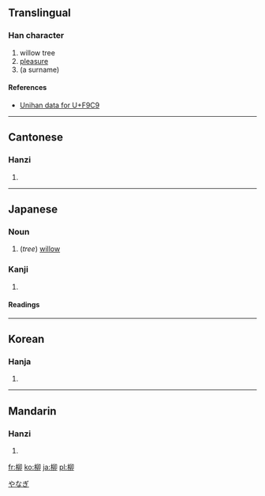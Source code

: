 ==Translingual==
===Han character===
{{Han char|rn=75|rad=木|as=05|sn=9|four=4792<sub>0</sub>|canj=木竹竹中 (DHHL)}}
# willow tree
# [[pleasure]]
# (a surname)
====References====
{{Han ref|kx=0521.020|dkj=14662|dj=0909.010|hdz=21187.020|uh=67F3|ud=26611|bh=AC68|bd=44136}}
* [http://www.unicode.org/cgi-bin/GetUnihanData.pl?codepoint=F9C9 Unihan data for U+F9C9]
----

==Cantonese==
===Hanzi===
{{yue-hanzi|jyut=|y=lau5}}
# {{defn|Cantonese}}

----
==Japanese==
===Noun===
{{ja-noun|k|hira=やなぎ|rom=yanagi}}

#(''tree'') [[willow]]
[[Category:ja:Trees|やなぎ]]
===Kanji===
{{ja-kanji|grade=c|rs=木05}}
# {{defn|Japanese}} 
====Readings====
{{ja-readings|on=[[りゅう]] (ryū)|kun=[[やなぎ]] (yanagi)}}

----

==Korean==
===Hanja===
{{ko-hanja|hangeul=류>유|eumhun=|rv=ryu>yu|mr=ryu>yu|y=lyu>yu}}
# {{defn|Korean}}

----
==Mandarin==
===Hanzi===
{{cmn-hanzi|pin=[[liǔ]] ([[liu3]])|wg=liu<sup>3</sup>}}
# {{defn|Mandarin}}

[[fr:柳]]
[[ko:柳]]
[[ja:柳]]
[[pl:柳]]